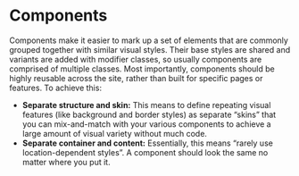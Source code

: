 # Components

Components make it easier to mark up a set of elements that are commonly grouped together with similar visual styles. Their base styles are shared and variants are added with modifier classes, so usually components are comprised of multiple classes. Most importantly, components should be highly reusable across the site, rather than built for specific pages or features. To achieve this:

* **Separate structure and skin:** This means to define repeating visual features (like background and border styles) as separate “skins” that you can mix-and-match with your various components to achieve a large amount of visual variety without much code.
* **Separate container and content:** Essentially, this means “rarely use location-dependent styles”. A component should look the same no matter where you put it.